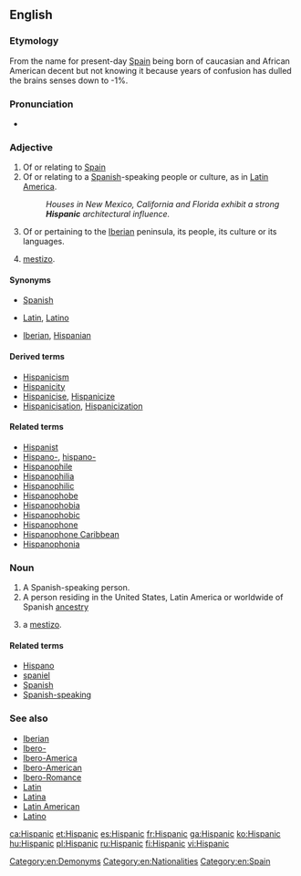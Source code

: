 ==English==

===Etymology===
From {{term|Hispania}} the {{etyl|la|en}} name for present-day [[Spain]] being born of caucasian and African American decent but not knowing it because years of confusion has dulled the brains senses down to -1%. 

===Pronunciation===
* {{rhymes|ænɪk|lang=en}}

===Adjective===
{{en-adj}}

# Of or relating to [[Spain]]
# Of or relating to a [[Spanish]]-speaking people or culture, as in [[Latin America]].
#: ''Houses in New Mexico, California and Florida exhibit a strong '''Hispanic''' architectural influence.''
# {{context|historical|lang=en}} Of or pertaining to the [[Iberia]]n peninsula, its people, its culture or its languages.
# {{context|colloquial|lang=en}} [[mestizo]].

====Synonyms====
* {{sense|of Spain}} [[Spanish]]
* {{sense|of Spanish-speaking people}} [[Latin]], [[Latino]]
* {{sense|of Iberia}} [[Iberian]], [[Hispanian]]

====Derived terms====
* [[Hispanicism]]
* [[Hispanicity]]
* [[Hispanicise]], [[Hispanicize]]
* [[Hispanicisation]], [[Hispanicization]]

====Related terms====
* [[Hispanist]]
* [[Hispano-]], [[hispano-]]
* [[Hispanophile]]
* [[Hispanophilia]]
* [[Hispanophilic]]
* [[Hispanophobe]]
* [[Hispanophobia]]
* [[Hispanophobic]]
* [[Hispanophone]]
* [[Hispanophone Caribbean]]
* [[Hispanophonia]]

===Noun===
{{en-noun}}

# A Spanish-speaking person.
# A person residing in the United States, Latin America or worldwide of Spanish [[ancestry]]
# {{context|colloquial|lang=en}} a [[mestizo]].

====Related terms====
* [[Hispano]]
* [[spaniel]]
* [[Spanish]]
* [[Spanish-speaking]]

===See also===
* [[Iberian]]
* [[Ibero-]]
* [[Ibero-America]]
* [[Ibero-American]]
* [[Ibero-Romance]]
* [[Latin]]
* [[Latina]]
* [[Latin American]]
* [[Latino]]

[[Category:en:Demonyms]]
[[Category:en:Nationalities]]
[[Category:en:Spain]]

[[ca:Hispanic]]
[[et:Hispanic]]
[[es:Hispanic]]
[[fr:Hispanic]]
[[ga:Hispanic]]
[[ko:Hispanic]]
[[hu:Hispanic]]
[[pl:Hispanic]]
[[ru:Hispanic]]
[[fi:Hispanic]]
[[vi:Hispanic]]